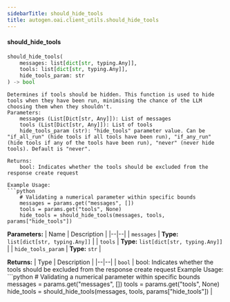 ```yaml
---
sidebarTitle: should_hide_tools
title: autogen.oai.client_utils.should_hide_tools
---
```


<code class="doc-symbol doc-symbol-heading doc-symbol-function"></code>
#### should_hide_tools

```python
should_hide_tools(
    messages: list[dict[str, typing.Any]],
    tools: list[dict[str, typing.Any]],
    hide_tools_param: str
) -> bool
```

    Determines if tools should be hidden. This function is used to hide tools when they have been run, minimising the chance of the LLM choosing them when they shouldn't.
    Parameters:
        messages (List[Dict[str, Any]]): List of messages
        tools (List[Dict[str, Any]]): List of tools
        hide_tools_param (str): "hide_tools" parameter value. Can be "if_all_run" (hide tools if all tools have been run), "if_any_run" (hide tools if any of the tools have been run), "never" (never hide tools). Default is "never".
    
    Returns:
        bool: Indicates whether the tools should be excluded from the response create request
    
    Example Usage:
    ```python
        # Validating a numerical parameter within specific bounds
        messages = params.get("messages", [])
        tools = params.get("tools", None)
        hide_tools = should_hide_tools(messages, tools, params["hide_tools"])

<b>Parameters:</b>
| Name | Description |
|--|--|
| `messages` | **Type:** `list[dict[str, typing.Any]]` |
| `tools` | **Type:** `list[dict[str, typing.Any]]` |
| `hide_tools_param` | **Type:** `str` |

<b>Returns:</b>
| Type | Description |
|--|--|
| `bool` | bool: Indicates whether the tools should be excluded from the response create request Example Usage: ```python # Validating a numerical parameter within specific bounds messages = params.get("messages", []) tools = params.get("tools", None) hide_tools = should_hide_tools(messages, tools, params["hide_tools"]) |

<br />
